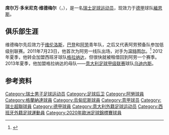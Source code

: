 {{noteta|G1=足球|G2=uefa
|1=zh-hans:维德梅尔;zh-hk:韋美;zh-tw:維德梅爾;
|2=zh-hans:席尔万;zh-hk:施雲;zh-tw:席爾萬;
}}

{{Infobox football biography
| name= 席尔万·维德梅尔<br>Silvan Widmer
| fullname = Silvan Dominic Widmer
| image = AUT vs. SUI 2015-11-17 (173) Silvan Widmer.jpg
| birth_date = {{birth date and age|df=y|1993|3|5}}
| birth_place = [[瑞士|瑞士]][[阿劳|阿劳]]
| height = {{height|m=1.83}}
| currentclub = [[美因茨05足球俱乐部|緬恩斯]]
| clubnumber = 30
| position = [[后卫_(足球)#边后卫|右后卫]]
| youthyears1 = 2001–2007
| youthclubs1 = [[SV_Würenlos|维伦洛斯]]
| youthyears2 = 2007–2008
| youthclubs2 = [[FC_Baden|巴登]]
| youthyears3 = 2008–2010
| youthclubs3 = [[阿劳足球俱乐部|阿劳]]
| years1 = 2010–2011
| clubs1 = [[阿劳足球俱乐部|阿劳二队]]
| caps1 = 9
| goals1 = 2
| years2 = 2011–2013
| clubs2 = [[阿劳足球俱乐部|阿劳]]
| caps2 = 65
| goals2 = 11
| years3 = 2013–2018
| clubs3 = [[乌迪内斯足球俱乐部|乌迪内斯]]
| caps3 = 131
| goals3 = 5
| years4 = 2018–2021
| clubs4 = [[巴塞爾足球俱樂部|巴素利]]
| caps4 = 85
| goals4 = 3
| years5 = 2021–
| clubs5 = [[美因茨05足球俱乐部|緬恩斯]]
| caps5 = 6
| goals5 = 0
| nationalyears1 = 2011–2012
| nationalteam1 = [[瑞士19岁以下国家足球队|瑞士U19]]
| nationalcaps1 = 8
| nationalgoals1 = 3
| nationalyears2 = 2012–2014
| nationalteam2 = [[瑞士21岁以下国家足球队|瑞士U21]]
| nationalcaps2 = 17
| nationalgoals2 = 1
| nationalyears3 = 2014–
| nationalteam3 = [[瑞士国家足球队|瑞士]]
| nationalcaps3 = 23
| nationalgoals3 = 1
| pcupdate = 2021年9月25日
| ntupdate = 2021年9月8日
}}

'''席尔万·多米尼克·维德梅尔'''（'''{{lang-de|Silvan Dominic Widmer}}'''，{{bd|1993年|3月5日|||catIdx=Widmer, Silvan}}），是一名[[瑞士|瑞士]][[足球|足球]][[运动员|运动员]]，现效力于[[德甲|德甲]]球队[[美因茨05足球俱乐部|緬恩斯]]。

==俱乐部生涯==
维德梅尔先后效力于[[SV_Würenlos|维伦洛斯]]，[[FC_Baden|巴登]]和[[阿劳足球俱乐部|阿劳]]青年队，之后又代表阿劳预备队参加低级别联赛。2011年7月23日，他首次为阿劳一线队出场，对手为[[温特图尔足球俱乐部|温特图尔]]。<ref>{{cite news |url=http://www.football.ch/sfl/777811/de/Teamaufgebot.aspx |title=FC Winterthur v. FC Aarau |work=Swiss Football League |publisher=Schweizerischer Fussballverband |accessdate=15 April 2012 |archive-date=2012-05-30 |archive-url=https://web.archive.org/web/20120530235850/http://www.football.ch/sfl/777811/de/Teamaufgebot.aspx }}</ref> 2012年夏季，他转会加盟西班牙球队[[格拉纳达足球俱乐部|格拉纳达]]，但很快就被租借回到阿劳一个赛季。2013年夏季，他加盟格拉纳达的母队——[[意大利足球甲级联赛|意大利足球甲级联赛]]球队[[乌迪内斯足球俱乐部|乌迪内斯]]。

==参考资料==
{{reflist}}

{{緬恩斯球員名單}}
{{2020年欧洲足球锦标赛瑞士参赛名单}}

{{DEFAULTSORT:Widmer, Silvan}}
[[Category:瑞士男子足球运动员|Category:瑞士男子足球运动员]]
[[Category:足球后卫|Category:足球后卫]]
[[Category:阿勞球員|Category:阿勞球員]]
[[Category:格蘭納達球員|Category:格蘭納達球員]]
[[Category:烏甸尼斯球員|Category:烏甸尼斯球員]]
[[Category:意甲球员|Category:意甲球员]]
[[Category:瑞士超聯球員|Category:瑞士超聯球員]]
[[Category:德甲球員|Category:德甲球員]]
[[Category:意大利外籍足球运动员|Category:意大利外籍足球运动员]]
[[Category:西班牙外籍足球運動員|Category:西班牙外籍足球運動員]]
[[Category:2020年歐洲足球錦標賽球員|Category:2020年歐洲足球錦標賽球員]]
